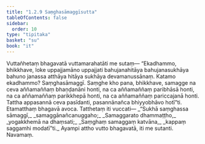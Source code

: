 ```yaml
---
title: "1.2.9 Saṃghasāmaggīsutta"
tableOfContents: false
sidebar:
  order: 10
type: "tipitaka"
basket: "su"
book: "it"
---
```



<DynamicBreadcrumb />

<Division number="19" book="it" bookNo="18" page="203">

<Paragraph number="98" book="it">
Vuttañhetaṃ bhagavatā vuttamarahatāti me sutaṃ—
</Paragraph>

<Paragraph number="99" book="it">
“Ekadhammo, bhikkhave, loke uppajjamāno uppajjati bahujanahitāya bahujanasukhāya bahuno janassa atthāya hitāya sukhāya devamanussānaṃ. Katamo ekadhammo? Saṃghasāmaggī. Saṃghe kho pana, bhikkhave, samagge na ceva aññamaññaṃ bhaṇḍanāni honti, na ca aññamaññaṃ paribhāsā honti, na ca aññamaññaṃ parikkhepā honti, na ca aññamaññaṃ pariccajanā honti. Tattha appasannā ceva pasīdanti, pasannānañca bhiyyobhāvo hotī”ti. Etamatthaṃ bhagavā avoca. Tatthetaṃ iti vuccati—
</Paragraph>

<Paragraph number="100" type="verses" book="it">
_“Sukhā saṃghassa sāmaggī,_  
_samaggānañcanuggaho;_  
_Samaggarato dhammaṭṭho,_  
_yogakkhemā na dhaṃsati;_  
_Saṃghaṃ samaggaṃ katvāna,_  
_kappaṃ saggamhi modatī”ti._  

</Paragraph>

<Paragraph number="101" book="it">
Ayampi attho vutto bhagavatā, iti me sutanti.

</Paragraph>
</Division>

<Paragraph number="102" type="center" book="it">
Navamaṃ.
</Paragraph>